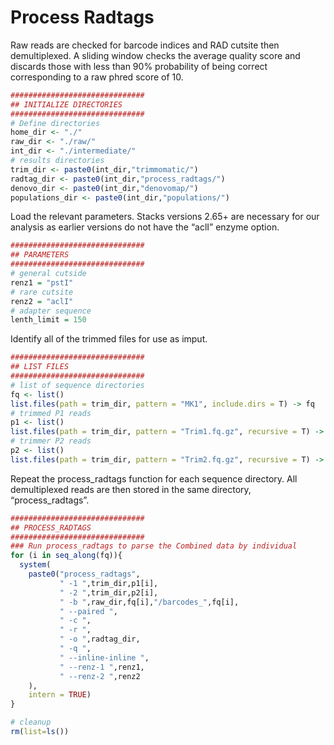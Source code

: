 # Process Radtags

Raw reads are checked for barcode indices and RAD cutsite then demultiplexed. A sliding window checks the average quality score and discards those with less than 90% probability of being correct corresponding to a raw phred score of 10. 

```r
##############################
## INITIALIZE DIRECTORIES
##############################
# Define directories
home_dir <- "./"
raw_dir <- "./raw/"
int_dir <- "./intermediate/"
# results directories
trim_dir <- paste0(int_dir,"trimmomatic/")
radtag_dir <- paste0(int_dir,"process_radtags/")
denovo_dir <- paste0(int_dir,"denovomap/")
populations_dir <- paste0(int_dir,"populations/")
```

Load the relevant parameters. Stacks versions 2.65+ are necessary for our analysis as earlier versions do not have the "aclI" enzyme option. 

```r
##############################
## PARAMETERS
##############################
# general cutside
renz1 = "pstI"
# rare cutsite
renz2 = "aclI"
# adapter sequence
lenth_limit = 150
```

Identify all of the trimmed files for use as imput.

```r
##############################
## LIST FILES
##############################
# list of sequence directories
fq <- list()
list.files(path = trim_dir, pattern = "MK1", include.dirs = T) -> fq
# trimmed P1 reads
p1 <- list()
list.files(path = trim_dir, pattern = "Trim1.fq.gz", recursive = T) -> p1
# trimmer P2 reads
p2 <- list()
list.files(path = trim_dir, pattern = "Trim2.fq.gz", recursive = T) -> p2
```

Repeat the process_radtags function for each sequence directory. All demultiplexed reads are then stored in the same directory, "process_radtags". 

```r
##############################
## PROCESS_RADTAGS
##############################
### Run process_radtags to parse the Combined data by individual
for (i in seq_along(fq)){
  system(
    paste0("process_radtags",
           " -1 ",trim_dir,p1[i],
           " -2 ",trim_dir,p2[i],
           " -b ",raw_dir,fq[i],"/barcodes_",fq[i],
           " --paired ",
           " -c ",
           " -r ",
           " -o ",radtag_dir,
           " -q ",
           " --inline-inline ",
           " --renz-1 ",renz1,
           " --renz-2 ",renz2
    ),
    intern = TRUE)
}
```

```r
# cleanup
rm(list=ls())
```
